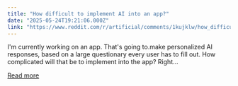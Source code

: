 ```yaml
---
title: "How difficult to implement AI into an app?"
date: "2025-05-24T19:21:06.000Z"
link: "https://www.reddit.com/r/artificial/comments/1kujklw/how_difficult_to_implement_ai_into_an_app/"
---
```


I'm currently working on an app. That's going to.make personalized AI responses, based on a large questionary every user has to fill out.
 How complicated will that be to implement into the app? Right...

[Read more](https://www.reddit.com/r/artificial/comments/1kujklw/how_difficult_to_implement_ai_into_an_app/)
